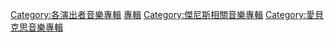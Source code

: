 [[Category:各演出者音樂專輯|Category:各演出者音樂專輯]]
[[Category:Kis-My-Ft2|專輯]]
[[Category:傑尼斯相關音樂專輯|Category:傑尼斯相關音樂專輯]]
[[Category:愛貝克思音樂專輯|Category:愛貝克思音樂專輯]]